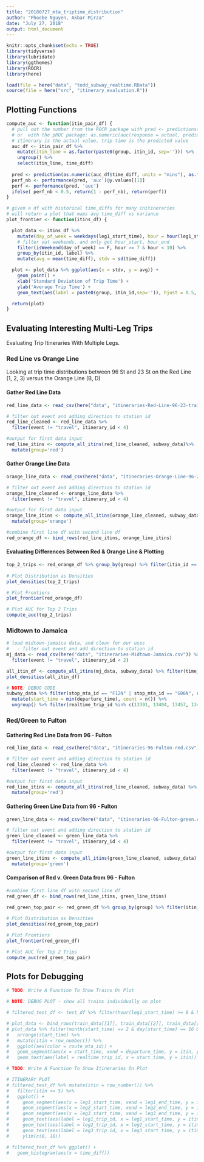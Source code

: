 ```yaml
---
title: "20180727_mta_triptime_distribution"
author: "Phoebe Nguyen, Akbar Mirza"
date: "July 27, 2018"
output: html_document
---
```


```r
knitr::opts_chunk$set(echo = TRUE)
library(tidyverse)
library(lubridate)
library(ggthemes)
library(ROCR)
library(here)

load(file = here("data", "todd_subway_realtime.RData"))
source(file = here("src", "itinerary_evaluation.R"))
```

## Plotting Functions

```r
compute_auc <- function(itin_pair_df) {
  # pull out the number from the ROCR package with pred <- predictions(predicted, actual); performance(pred, 'auc')@y.values[[1]]
  # or  with the pROC package: as.numeric(auc(response = actual, predictor = predicted))
  # itinerary is the actual value, trip time is the predicted value
  auc_df <- itin_pair_df %>%
    mutate(itin_line = as.factor(paste0(group, itin_id, sep=''))) %>%
    ungroup() %>%
    select(itin_line, time_diff)
  
  pred <- prediction(as.numeric(auc_df$time_diff, units = "mins"), as.factor(auc_df$itin_line))
  perf_nb <- performance(pred, 'auc')@y.values[[1]]
  perf <- performance(pred, 'auc')
  ifelse( perf_nb < 0.5, return(1 - perf_nb), return(perf))
}

# given a df with historical time_diffs for many initineraries
# will return a plot that maps avg time_diff vs variance
plot_frontier <- function(itins_df) {

  plot_data <- itins_df %>%
    mutate(day_of_week = weekdays(leg1_start_time), hour = hour(leg1_start_time)) %>%
    # filter out weekends, and only get hour_start, hour_end
    filter(isWeekend(day_of_week) == F, hour >= 7 & hour < 10) %>%
    group_by(itin_id, label) %>%
    mutate(avg = mean(time_diff), stdv = sd(time_diff))

  plot <- plot_data %>% ggplot(aes(x = stdv, y = avg)) +
    geom_point() +
    xlab('Standard Deviation of Trip Time') +
    ylab('Average Trip Time') +
    geom_text(aes(label = paste0(group, itin_id,sep='')), hjust = 0.5, vjust = 2)

  return(plot)
}
```

## Evaluating Interesting Multi-Leg Trips

Evaluating Trip Itineraries With Multiple Legs.

### Red Line vs Orange Line

Looking at trip time distributions between 96 St and 23 St on the Red Line (1, 2, 3) versus the Orange Line (B, D) 

#### Gather Red Line Data

```r
red_line_data <- read_csv(here("data", "itineraries-Red-Line-96-23-train.csv"))

# filter out event and adding direction to station id
red_line_cleaned <- red_line_data %>%
  filter(event != "travel", itinerary_id < 4)

#output for first data input
red_line_itins <- compute_all_itins(red_line_cleaned, subway_data)%>%
  mutate(group='red')
```

#### Gather Orange Line Data

```r
orange_line_data <- read_csv(here("data", "itineraries-Orange-Line-96-23-train.csv"))

# filter out event and adding direction to station id
orange_line_cleaned <- orange_line_data %>%
  filter(event != "travel", itinerary_id < 4)

#output for first data input
orange_line_itins <- compute_all_itins(orange_line_cleaned, subway_data) %>%
  mutate(group='orange')

#combine first line df with second line df
red_orange_df <- bind_rows(red_line_itins, orange_line_itins)
```

#### Evaluating Differences Between Red & Orange Line & Plotting

```r
top_2_trips <- red_orange_df %>% group_by(group) %>% filter(itin_id == "1")
  
# Plot Distribution as Densities
plot_densities(top_2_trips)

# Plot Frontiers
plot_frontier(red_orange_df)

# Plot AUC for Top 2 Trips
compute_auc(top_2_trips)
```

### Midtown to Jamaica

```r

# load midtown-jamaica data, and clean for our uses
#   - filter out event and add direction to station id
mj_data <- read_csv(here("data", "itineraries-Midtown-Jamaica.csv")) %>%
  filter(event != "travel", itinerary_id < 2)

all_itin_df <- compute_all_itins(mj_data, subway_data) %>% filter(time_diff != 0) # filtering out 0's from E train
plot_densities(all_itin_df)

# NOTE: DEBUG CODE
subway_data %>% filter(stop_mta_id == "F12N" | stop_mta_id == "G06N", route_mta_id == "E") %>% group_by(realtime_trip_id) %>%
  mutate(start_time = min(departure_time), count = n()) %>%
  ungroup() %>% filter(realtime_trip_id %in% c(13391, 13404, 13457, 13495, 13517)) %>% View
```

### Red/Green to Fulton

#### Gathering Red Line Data from 96 - Fulton
```r
red_line_data <- read_csv(here("data", "itineraries-96-Fulton-red.csv"))

# filter out event and adding direction to station id
red_line_cleaned <- red_line_data %>%
  filter(event != "travel", itinerary_id < 4)

#output for first data input
red_line_itins <- compute_all_itins(red_line_cleaned, subway_data) %>%
  mutate(group='red')
```

#### Gathering Green Line Data from 96 - Fulton
```r
green_line_data <- read_csv(here("data", "itineraries-96-Fulton-green.csv"))

# filter out event and adding direction to station id
green_line_cleaned <- green_line_data %>%
  filter(event != "travel", itinerary_id < 4)

#output for first data input
green_line_itins <- compute_all_itins(green_line_cleaned, subway_data) %>%
  mutate(group='green')
```

#### Comparison of Red v. Green Data from 96 - Fulton
```r
#combine first line df with second line df
red_green_df <- bind_rows(red_line_itins, green_line_itins)

red_green_top_pair <- red_green_df %>% group_by(group) %>% filter(itin_id == "1")
  
# Plot Distribution as Densities
plot_densities(red_green_top_pair)

# Plot Frontiers
plot_frontier(red_green_df)

# Plot AUC for Top 2 Trips
compute_auc(red_green_top_pair)
```

## Plots for Debugging

```r

# TODO: Write A Function To Show Trains On Plot

# NOTE: DEBUG PLOT - show all trains individually on plot

# filtered_test_df <- test_df %>% filter(hour(leg1_start_time) >= 8 & hour(leg1_start_time) <= 9)

# plot_data <- bind_rows(train_data[[1]], train_data[[2]], train_data[[3]])
# plot_data %>% filter(month(start_time) == 2 & day(start_time) == 16 & hour(start_time) > 19 & hour(start_time) < 24) %>%
#   arrange(start_time) %>%
#   mutate(itin = row_number()) %>%
#   ggplot(aes(color = route_mta_id)) +
#   geom_segment(aes(x = start_time, xend = departure_time, y = itin, yend = itin)) +
#   geom_text(aes(label = realtime_trip_id, x = start_time, y = itin))

# TODO: Write A Function To Show Itineraries On Plot

# ITINERARY PLOT
# filtered_test_df %>% mutate(itin = row_number()) %>%
#   filter(itin <= 5) %>%
#   ggplot() +
#     geom_segment(aes(x = leg1_start_time, xend = leg1_end_time, y = itin, yend = itin), color = 'red') +
#     geom_segment(aes(x = leg2_start_time, xend = leg2_end_time, y = itin, yend = itin), color = 'blue') +
#     geom_segment(aes(x = leg3_start_time, xend = leg3_end_time, y = itin, yend = itin), color = 'green') +
#     geom_text(aes(label = leg1_trip_id, x = leg1_start_time, y = itin), color = "red") +
#     geom_text(aes(label = leg2_trip_id, x = leg2_start_time, y = itin), color = "blue") +
#     geom_text(aes(label = leg3_trip_id, x = leg3_start_time, y = itin), color = "green") +
#     ylim(c(0, 10))

# filtered_test_df %>% ggplot() +
#   geom_histogram(aes(x = time_diff))
```
